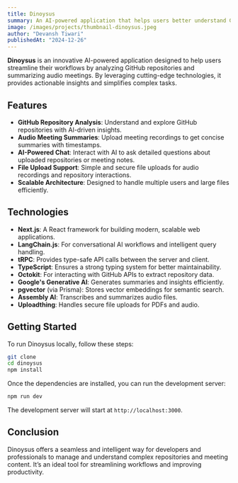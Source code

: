 ```yaml
---
title: Dinoysus
summary: An AI-powered application that helps users better understand GitHub repositories and summarizes audio meetings.
image: /images/projects/thumbnail-dinoysus.jpeg
author: "Devansh Tiwari"
publishedAt: "2024-12-26"
---
```


**Dinoysus** is an innovative AI-powered application designed to help users streamline their workflows by analyzing GitHub repositories and summarizing audio meetings. By leveraging cutting-edge technologies, it provides actionable insights and simplifies complex tasks.

## Features

- **GitHub Repository Analysis**: Understand and explore GitHub repositories with AI-driven insights.
- **Audio Meeting Summaries**: Upload meeting recordings to get concise summaries with timestamps.
- **AI-Powered Chat**: Interact with AI to ask detailed questions about uploaded repositories or meeting notes.
- **File Upload Support**: Simple and secure file uploads for audio recordings and repository interactions.
- **Scalable Architecture**: Designed to handle multiple users and large files efficiently.

## Technologies

- **Next.js**: A React framework for building modern, scalable web applications.
- **LangChain.js**: For conversational AI workflows and intelligent query handling.
- **tRPC**: Provides type-safe API calls between the server and client.
- **TypeScript**: Ensures a strong typing system for better maintainability.
- **Octokit**: For interacting with GitHub APIs to extract repository data.
- **Google's Generative AI**: Generates summaries and insights efficiently.
- **pgvector** (via Prisma): Stores vector embeddings for semantic search.
- **Assembly AI**: Transcribes and summarizes audio files.
- **Uploadthing**: Handles secure file uploads for PDFs and audio.

## Getting Started

To run Dinoysus locally, follow these steps:

```bash
git clone
cd dinoysus
npm install
```

Once the dependencies are installed, you can run the development server:

```bash
npm run dev
```

The development server will start at `http://localhost:3000`.


## Conclusion

Dinoysus offers a seamless and intelligent way for developers and professionals to manage and understand complex repositories and meeting content. It’s an ideal tool for streamlining workflows and improving productivity.
